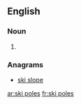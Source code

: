 ==English==

===Noun===
{{head|en|plural|head=[[ski]] [[poles]]}}
# {{plural of|ski pole|lang=en}}

===Anagrams===
* [[ski slope#English|ski slope]]

[[ar:ski poles]]
[[fr:ski poles]]